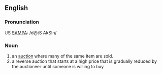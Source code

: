 ==English==
{{wikipedia}}
===Pronunciation===
US [[w:SAMPA|SAMPA]]: /d@tS AkSIn/

===Noun===
{{en-noun|sg=[[Dutch]] [[auction]]}}

#an [[auction]] where many of the same item are sold.
#a reverse auction that starts at a high price that is gradually reduced by the auctioneer until someone is willing to buy